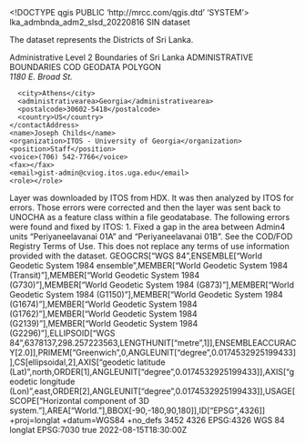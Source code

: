 <!DOCTYPE qgis PUBLIC 'http://mrcc.com/qgis.dtd' 'SYSTEM'>
<qgis version="3.42.1-Münster">
  <identifier>lka_admbnda_adm2_slsd_20220816</identifier>
  <parentidentifier></parentidentifier>
  <language>SIN</language>
  <type>dataset</type>
  <title>SRI LANKA: Admin Level 2 Boundaries</title>
  <abstract>The dataset represents the Districts of Sri Lanka.

Administrative Level 2 Boundaries of Sri Lanka</abstract>
  <keywords vocabulary="Search keys">
    <keyword>ADMINISTRATIVE BOUNDARIES</keyword>
    <keyword>COD</keyword>
    <keyword>GEODATA</keyword>
    <keyword>POLYGON</keyword>
  </keywords>
  <contact>
    <contactAddress>
      <type></type>
      <address>1180 E. Broad St.</address>
      <city>Athens</city>
      <administrativearea>Georgia</administrativearea>
      <postalcode>30602-5418</postalcode>
      <country>US</country>
    </contactAddress>
    <name>Joseph Childs</name>
    <organization>ITOS - University of Georgia</organization>
    <position>Staff</position>
    <voice>(706) 542-7766</voice>
    <fax></fax>
    <email>gist-admin@cviog.itos.uga.edu</email>
    <role></role>
  </contact>
  <links/>
  <history>Layer was downloaded by ITOS from HDX. It was then analyzed by ITOS for errors. Those errors were corrected and then the layer was sent back to UNOCHA as a feature class within a file geodatabase. The following errors were found and fixed by ITOS: 1. Fixed a gap in the area between Admin4 units "Periyaneelavanai 01A" and "Periyaneelavanai 01B".</history>
  <dates>
    <date value="2022-08-02T00:00:00" type="Created"/>
    <date value="2022-08-16T00:00:00" type="Published"/>
  </dates>
  <fees></fees>
  <constraints type="Limitations of use">See the COD/FOD Registry Terms of Use. This does not replace any terms of use information provided with the dataset.</constraints>
  <encoding></encoding>
  <crs>
    <spatialrefsys nativeFormat="Wkt">
      <wkt>GEOGCRS["WGS 84",ENSEMBLE["World Geodetic System 1984 ensemble",MEMBER["World Geodetic System 1984 (Transit)"],MEMBER["World Geodetic System 1984 (G730)"],MEMBER["World Geodetic System 1984 (G873)"],MEMBER["World Geodetic System 1984 (G1150)"],MEMBER["World Geodetic System 1984 (G1674)"],MEMBER["World Geodetic System 1984 (G1762)"],MEMBER["World Geodetic System 1984 (G2139)"],MEMBER["World Geodetic System 1984 (G2296)"],ELLIPSOID["WGS 84",6378137,298.257223563,LENGTHUNIT["metre",1]],ENSEMBLEACCURACY[2.0]],PRIMEM["Greenwich",0,ANGLEUNIT["degree",0.0174532925199433]],CS[ellipsoidal,2],AXIS["geodetic latitude (Lat)",north,ORDER[1],ANGLEUNIT["degree",0.0174532925199433]],AXIS["geodetic longitude (Lon)",east,ORDER[2],ANGLEUNIT["degree",0.0174532925199433]],USAGE[SCOPE["Horizontal component of 3D system."],AREA["World."],BBOX[-90,-180,90,180]],ID["EPSG",4326]]</wkt>
      <proj4>+proj=longlat +datum=WGS84 +no_defs</proj4>
      <srsid>3452</srsid>
      <srid>4326</srid>
      <authid>EPSG:4326</authid>
      <description>WGS 84</description>
      <projectionacronym>longlat</projectionacronym>
      <ellipsoidacronym>EPSG:7030</ellipsoidacronym>
      <geographicflag>true</geographicflag>
    </spatialrefsys>
  </crs>
  <extent>
    <spatial dimensions="2" maxx="81.87903400000000431" maxy="9.8358629999999998" crs="EPSG:4326" minx="79.52131500000000131" minz="0" maxz="0" miny="5.91869699999999987"/>
    <temporal>
      <period>
        <start>2022-08-15T18:30:00Z</start>
        <end></end>
      </period>
    </temporal>
  </extent>
</qgis>

